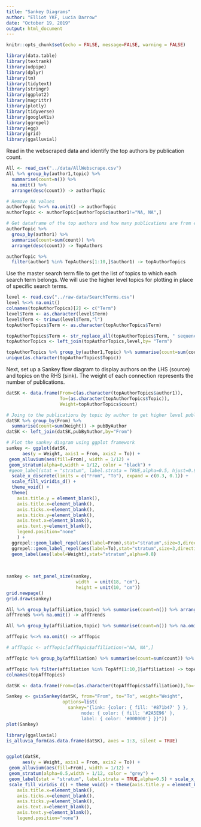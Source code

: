 ```yaml
---
title: "Sankey Diagrams"
author: "Elliot YKF, Lucia Darrow"
date: "October 19, 2019"
output: html_document
---
```


```r
knitr::opts_chunk$set(echo = FALSE, message=FALSE, warning = FALSE)
```

```r

library(data.table)
library(textrank)
library(udpipe)
library(dplyr)
library(tm)
library(tidytext)
library(stringr)
library(ggplot2)
library(magrittr)
library(plotly)
library(tidyverse)
library(googleVis)
library(ggrepel)
library(egg)
library(grid)
library(ggalluvial)

```


Read in the webscraped data and identify the top authors by publication count.

```r

All <- read_csv("../data/AllWebscrape.csv")
All %>% group_by(author1,topic) %>% 
  summarise(count=n()) %>% 
  na.omit() %>% 
  arrange(desc(count)) -> authorTopic

# Remove NA values 
authorTopic %<>% na.omit() -> authorTopic
authorTopic <- authorTopic[authorTopic$author1!="NA, NA",]

# Get dataframe of the top authors and how many publications are from each topic area
authorTopic %>% 
  group_by(author1) %>% 
  summarise(count=sum(count)) %>% 
  arrange(desc(count)) -> TopAuthors

authorTopic %>% 
  filter(author1 %in% TopAuthors[1:10,]$author1) -> topAuthorTopics
```


Use the master search term file to get the list of topics to which each search term belongs. We will use the higher level topics for plotting in place of specific search terms.

```r
level <- read.csv("../raw-data/SearchTerms.csv")
level %<>% na.omit()
colnames(topAuthorTopics)[2] <- c("Term")
level$Term <- as.character(level$Term)
level$Term <- trimws(level$Term,"l")
topAuthorTopics$Term <- as.character(topAuthorTopics$Term)

topAuthorTopics$Term <- str_replace_all(topAuthorTopics$Term, " sequence","")
topAuthorTopics <- left_join(topAuthorTopics,level,by= "Term")

topAuthorTopics %>% group_by(author1,Topic) %>% summarise(count=sum(count)) %>% arrange(desc(count)) -> topAuthorTopics
unique(as.character(topAuthorTopics$Topic))
```

Next, set up a Sankey flow diagram to display authors on the LHS (source) and topics on the RHS (sink). The weight of each connection represents the number of publications.

```r

datSK <- data.frame(From=c(as.character(topAuthorTopics$author1)),
                    To=(as.character(topAuthorTopics$Topic)),
                    Weight=topAuthorTopics$count)

# Joing to the publications by topic by author to get higher level publication counts
datSK %>% group_by(From) %>% 
  summarise(count=sum(Weight)) -> pubByAuthor
datSK <- left_join(datSK,pubByAuthor,by="From")

# Plot the sankey diagram using ggplot framework
sankey <- ggplot(datSK,
      aes(y = Weight, axis1 = From, axis2 = To)) +
 geom_alluvium(aes(fill=From), width = 1/12) +
 geom_stratum(alpha=0,width = 1/12, color = "black") +
 #geom_label(stat = "stratum", label.strata = TRUE,alpha=0.5, hjust=0.9) + 
  scale_x_discrete(limits = c("From", "To"), expand = c(0.3, 0.1)) +
  scale_fill_viridis_d() + 
  theme_void() + 
  theme(
    axis.title.y = element_blank(),
    axis.title.x=element_blank(),
    axis.ticks.x=element_blank(),
    axis.ticks.y=element_blank(),
    axis.text.x=element_blank(),
    axis.text.y=element_blank(),
    legend.position="none"
    ) + 
  ggrepel::geom_label_repel(aes(label=From),stat="stratum",size=3,direction="x",hjust=10) +
  ggrepel::geom_label_repel(aes(label=To),stat="stratum",size=3,direction="y",nudge_x = 0.5) +
  geom_label(aes(label=Weight),stat="stratum",alpha=0.8)
  
  
  
sankey <- set_panel_size(sankey,
                          width  = unit(18, "cm"),
                          height = unit(10, "cm"))
grid.newpage()
grid.draw(sankey)


```



```r
All %>% group_by(affiliation,topic) %>% summarise(count=n()) %>% arrange(desc(count)) -> affTrends
affTrends %<>% na.omit() -> affTrends

All %>% group_by(affiliation,topic) %>% summarise(count=n()) %>% na.omit() %>% arrange(desc(count)) -> affTopic

affTopic %<>% na.omit() -> affTopic

# affTopic <- affTopic[affTopic$affiliation!="NA, NA",]

affTopic %>% group_by(affiliation) %>% summarise(count=sum(count)) %>% arrange(desc(count)) -> TopAff

affTopic %>% filter(affiliation %in% TopAff[1:10,]$affiliation) -> topAffTopics
colnames(topAffTopics)
```


```r

datSK <- data.frame(From=c(as.character(topAffTopics$affiliation)),To=(as.character(topAffTopics$topic)),Weight=topAffTopics$count)

Sankey <- gvisSankey(datSK, from="From", to="To", weight="Weight",
                     options=list(
                       sankey="{link: {color: { fill: '#871b47' } },
                            node: { color: { fill: '#2A5E96' },
                            label: { color: '#000000'} }}"))
plot(Sankey)

library(ggalluvial)
is_alluvia_form(as.data.frame(datSK), axes = 1:3, silent = TRUE)


ggplot(datSK,
      aes(y = Weight, axis1 = From, axis2 = To)) +
 geom_alluvium(aes(fill=From), width = 1/12) +
 geom_stratum(alpha=0.5,width = 1/12, color = "grey") +
 geom_label(stat = "stratum", label.strata = TRUE,alpha=0.5) + scale_x_discrete(limits = c("From", "To"), expand = c(0.3, 0.1)) +
 scale_fill_viridis_d() + theme_void() + theme(axis.title.y = element_blank(),
    axis.title.x=element_blank(),
    axis.ticks.x=element_blank(),
    axis.ticks.y=element_blank(),
    axis.text.x=element_blank(),
    axis.text.y=element_blank(),
    legend.position="none")



```
